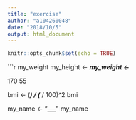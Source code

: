 ---
title: "exercise"
author: "a104260048"
date: "2018/10/5"
output: html_document
---

```{r setup, include=FALSE}
knitr::opts_chunk$set(echo = TRUE)
```
```{r}

my_weight
my_height <- ___
my_weight <- ___

170
55

bmi <- (___) / (___ / 100)^2
bmi

my_name <- "___"
my_name
